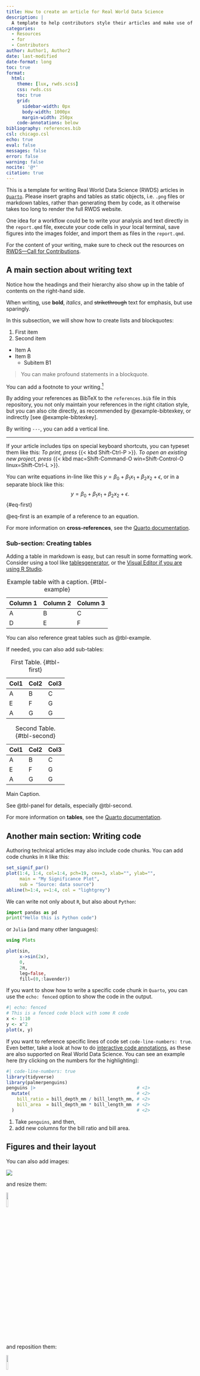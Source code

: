 ```yaml
---
title: How to create an article for Real World Data Science
description: |
  A template to help contributors style their articles and make use of different Quarto features.
categories:
  - Resources
  - for
  - Contributors
author: Author1, Author2
date: last-modified
date-format: long
toc: true
format:
  html:
    theme: [lux, rwds.scss]
    css: rwds.css
    toc: true
    grid:
      sidebar-width: 0px
      body-width: 1000px
      margin-width: 250px
    code-annotations: below
bibliography: references.bib
csl: chicago.csl
echo: true
eval: false
messages: false
error: false
warning: false
nocite: '@*'
citation: true
---
```


<!-- TODO: How to integrate this template with the submission process? -->

This is a template for writing Real World Data Science (RWDS) articles in [`Quarto`](https://quarto.org). Please insert graphs and tables as static objects, i.e. `.png` files or markdown tables, rather than generating them by code, as it otherwise takes too long to render the full RWDS website.

One idea for a workflow could be to write your analysis and text directly in the `report.qmd` file, execute your code cells in your local terminal, save figures into the images folder, and import them as files in the `report.qmd`.

<!-- TODO: What about creating the files once and freezing them? Is there a more elegant way? -->

For the content of your writing, make sure to check out the resources on [RWDS---Call for Contributions](https://realworlddatascience.net/contributor-docs/call-for-contributions.html).

## A main section about writing text

Notice how the headings and their hierarchy also show up in the table of contents on the right-hand side.

When writing, use **bold**, *italics*, and ~~strikethrough~~ text for emphasis, but use sparingly.

<!-- You can also write comments for yourself, which won't show up in the rendered documents. However, be aware that these comments will be displayed in the online source code in the RWDS repository, so don't share any secrets here! -->

In this subsection, we will show how to create lists and blockquotes:

1. First item
2. Second item

- Item A
- Item B
  - Subitem B1

> You can make profound statements in a blockquote.

You can add a footnote to your writing.^[In case you want to give an extra reference or link to a source.]

By adding your references as BibTeX to the `references.bib` file in this repository, you not only maintain your references in the right citation style, but you can also cite directly, as recommended by @example-bibtexkey, or indirectly [see @example-bibtexkey].

By writing `---`, you can add a vertical line.

---

If your article includes tips on special keyboard shortcuts, you can typeset them like this: *To print, press* {{< kbd Shift-Ctrl-P >}}. *To open an existing new project, press* {{< kbd mac=Shift-Command-O win=Shift-Control-O linux=Shift-Ctrl-L >}}.

You can write equations in-line like this $y = \beta_0 + \beta_1 x_1 + \beta_2 x_2 + \epsilon \text{, }$ or in a separate block like this:
$$
y = \beta_0 + \beta_1 x_1 + \beta_2 x_2 + \epsilon \text{. }
$$ {#eq-first}

@eq-first is an example of a reference to an equation.

::: {.callout-note appearance="simple"}
For more information on **cross-references**, see the [Quarto documentation](https://quarto.org/docs/authoring/cross-references.html#equations).
:::

### Sub-section: Creating tables

Adding a table in markdown is easy, but can result in some formatting work. Consider using a tool like [tablesgenerator](https://www.tablesgenerator.com/markdown_tables), or the [Visual Editor if you are using R Studio](https://quarto.org/docs/visual-editor/).

| Column 1 | Column 2 | Column 3 |
| -------- | -------- | -------- |
| A        | B        | C        |
| D        | E        | F        |
: Example table with a caption. {#tbl-example}

You can also reference great tables such as @tbl-example.

If needed, you can also add sub-tables:

::: {#tbl-panel layout-ncol=2}
| Col1 | Col2 | Col3 |
|------|------|------|
| A    | B    | C    |
| E    | F    | G    |
| A    | G    | G    |

: First Table. {#tbl-first}

| Col1 | Col2 | Col3 |
|------|------|------|
| A    | B    | C    |
| E    | F    | G    |
| A    | G    | G    |

: Second Table. {#tbl-second}

Main Caption.
:::

See @tbl-panel for details, especially @tbl-second.

::: {.callout-note appearance="simple"}
For more information on **tables**, see the [Quarto documentation](https://quarto.org/docs/authoring/tables.html#grid-tables).
:::

## Another main section: Writing code

Authoring technical articles may also include code chunks. You can add code chunks in `R` like this:

``` r
set_signif_par()
plot(1:4, 1:4, col=1:4, pch=19, cex=3, xlab="", ylab="",
     main = "My Significance Plot",
     sub = "Source: data source")
abline(h=1:4, v=1:4, col = "lightgrey")
```

We can write not only about `R`, but also about `Python`:

``` python
import pandas as pd
print("Hello this is Python code")
```

or `Julia` (and many other languages):

``` julia
using Plots

plot(sin, 
     x->sin(2x), 
     0, 
     2π, 
     leg=false, 
     fill=(0,:lavender))
```

If you want to show how to write a specific code chunk in `Quarto`, you can use the `echo: fenced` option to show the code in the output. 

```r
#| echo: fenced
# This is a fenced code block with some R code
x <- 1:10
y <- x^2
plot(x, y)
```

If you want to reference specific lines of code set `code-line-numbers: true`. Even better, take a look at how to do [interactive code annotations](https://quarto.org/docs/authoring/code-annotation.html#annotation-syntax), as these are also supported on Real World Data Science. You can see an example here (try clicking on the numbers for the highlighting):

```r
#| code-line-numbers: true
library(tidyverse)
library(palmerpenguins)
penguins |>                                      # <1>
  mutate(                                        # <2>
    bill_ratio = bill_depth_mm / bill_length_mm, # <2>
    bill_area  = bill_depth_mm * bill_length_mm  # <2>
  )                                              # <2>
```
1. Take `penguins`, and then,
2. add new columns for the bill ratio and bill area.


## Figures and their layout

You can also add images:

![](https://realworlddatascience.net/images/rwds-logo-150px.png)

and resize them:

![](https://realworlddatascience.net/images/rwds-logo-150px.png){width=10%}

and reposition them:

![](https://realworlddatascience.net/images/rwds-logo-150px.png){width=10% fig-align="center"}

You can make use of Quarto's options to arrange multiple images in a grid, and link to both URLs and local files. Also, you can add captions to images that contain links. Local images should be stored in the folder `images` and in `.png` format.

You can also cross-reference figures, such as @fig-layout, or subfigures like @fig-repo.

::: {#fig-layout layout="[1,1,1]"}

![[Data](https://images.unsplash.com/photo-1526628953301-3e589a6a8b74?ixlib=rb-4.0.3&ixid=M3wxMjA3fDB8MHxwaG90by1wYWdlfHx8fGVufDB8fHx8fA%3D%3D&auto=format&fit=crop&w=2006&q=80)](https://images.unsplash.com/photo-1526628953301-3e589a6a8b74?ixlib=rb-4.0.3&ixid=M3wxMjA3fDB8MHxwaG90by1wYWdlfHx8fGVufDB8fHx8fA%3D%3D&auto=format&fit=crop&w=2006&q=80){#fig-data}

![[Laptop](https://images.unsplash.com/photo-1538688273852-e29027c0c176?ixlib=rb-4.0.3&ixid=M3wxMjA3fDB8MHxwaG90by1wYWdlfHx8fGVufDB8fHx8fA%3D%3D&auto=format&fit=crop&w=2070&q=80)](https://images.unsplash.com/photo-1538688273852-e29027c0c176?ixlib=rb-4.0.3&ixid=M3wxMjA3fDB8MHxwaG90by1wYWdlfHx8fGVufDB8fHx8fA%3D%3D&auto=format&fit=crop&w=2070&q=80){#fig-laptop}

![[Cover of The Repo Newsletter](https://dsecon.substack.com)](images/repo_cover.png){#fig-repo}

Caption for the full figure

:::

Sometimes, you might want to add an image, graph, equation, table, or simple text in the margin of the page, to further substantiate a claim that you make. Here we put the RWDS logo in the margin.

::: {.column-margin}
![RWDS logo in the margin.](https://realworlddatascience.net/images/rwds-logo-150px.png)
:::

::: {.callout-note appearance="simple"}
For more information on figures, see the [Quarto documentation](https://quarto.org/docs/authoring/figures.html).
:::

## Creating diagrams

Rather than creating diagrams in Canva, Figma, or PowerPoint and pasting them into your article as an image, consider using [Mermaid](https://mermaid-js.github.io/mermaid/#/). Note how the chunk options for Mermaid start with `%%|` and that you need to set the option `eval: true` and `echo: false` to only generate your graph and not the code that created it. @fig-mermaid is an example of a reference to a diagram.

```mermaid
%%| eval: true
%%| echo: false
%%| fig-align: center
%%| fig-cap: "This is a caption for the diagram."
%%| label: fig-mermaid
flowchart LR
  A[Hard edge] --> B(Round edge)
  B --> C{Decision}
  C --> D[Result one]
  C --> E[Result two]
linkStyle default stroke:black
```

::: {.callout-note appearance="simple"}
For more information on diagrams, see the [Quarto documentation](https://quarto.org/docs/authoring/diagrams.html).
:::

## Interactive elements such as Shiny

We welcome the inclusion of interactive elements such as Shiny apps in RWDS articles. So far, the easiest way to implement these apps is to host them on your own and embed them in this article as an HTML iframe object.

One example workflow could be:

1. Create a Shiny app and host it on your server, e.g. on [shinyapps.io](https://www.shinyapps.io/) (free option).
2. You can then embed the app in your article as an [HTML iframe](https://support.posit.co/hc/en-us/articles/217592607-Can-I-embed-iframe-Shiny-apps-in-other-websites-from-RStudio-Connect-)

The iframe could look like this (replace `www.your_shiny_dashboard` with the URL of your app):

```html
 <iframe src="www.your_shiny_dashboard" style="border: none; width: 100%; height: 500px" frameborder="0"></iframe>
```

Paste this code directly into your `.qmd` file to implement the HTML iframe.

You can find an example in the RWDS article, [Using 'basket complementarity' to make product recommendations](https://realworlddatascience.net/ideas/datasciencebites/posts/2023/03/02/basket-complementarity.html).

## Some icing on the cake

You can add a warning to your writing like this:

::: {.callout-warning style="margin-top: 0.75rem;" appearance="simple"}
This is a warning!
:::

If your remark is too benign for a warning, but still valuable information for the reader, consider a note:

::: {.callout-note style="margin-top: 2.25rem;" appearance="simple"}
Want to hear more from the RSS Data Science and AI Section? Sign up for its newsletter at [rssdsaisection.substack.com](https://rssdsaisection.substack.com/).
:::

To add more media to your article, consider embedding a video:

{{< video https://www.youtube.com/embed/wo9vZccmqwc >}}

<!-- TODO: This leads to weird formatting of the rest of the article. Also: How does this work when hosted? -->

<!-- https://quarto.org/docs/interactive/shiny/ -->

::: {.article-btn}
[Back to section homepage](url)
:::

::: {.further-info}
::: grid
::: {.g-col-12 .g-col-md-12}
About the author
: Author 1 is... and Author 2 is...
:::
::: {.g-col-12 .g-col-md-6}
Copyright and licence
: &copy; 2023 Author 1 and Author 2

<a href="http://creativecommons.org/licenses/by/4.0/?ref=chooser-v1" target="_blank" rel="license noopener noreferrer" style="display:inline-block;"> <img style="height:22px!important;vertical-align:text-bottom;" src="https://mirrors.creativecommons.org/presskit/icons/cc.svg?ref=chooser-v1"><img style="height:22px!important;margin-left:3px;vertical-align:text-bottom;" src="https://mirrors.creativecommons.org/presskit/icons/by.svg?ref=chooser-v1"></a> This article is licensed under a Creative Commons Attribution 4.0 (CC BY 4.0) <a href="http://creativecommons.org/licenses/by/4.0/?ref=chooser-v1" target="_blank" rel="license noopener noreferrer" style="display:inline-block;"> International licence</a>. Thumbnail photo credit and licence goes here.
  
:::

::: {.g-col-12 .g-col-md-6}
How to cite
: 1, Author, and Author 2. 2023. "How to create an article for Real World Data Science." Real World Data Science, Month Day, Year. [URL](url)
:::
:::
:::